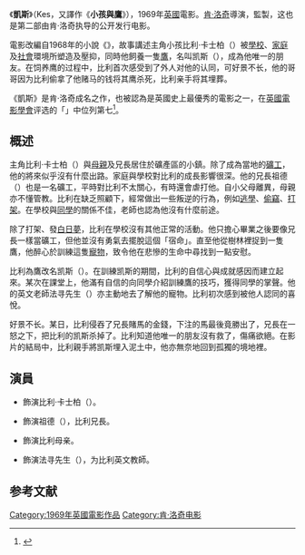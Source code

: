 {{Infobox film
| name           = 凱斯（又译：小孩与鹰）
| image          = 
| image_size     = 
| alt            =
| caption        = 
| director       = [[肯·洛奇|肯·洛奇]]
| producer       = {{tsl|en|Tony Garnett|托尼·加内特}}
| screenplay     = {{plainlist|
*{{tsl|en|Barry Hines|巴里·海恩斯}}ˌ
*肯·洛奇
*托尼·加内特
}}
| based on       = {{Based on|{{tsl|en|A Kestrel for a Knave|小孩与鹰}}|巴里·海恩斯}}
| starring       = {{Plainlist|
*{{tsl|en|Dai Bradley|戴·布拉德利|大卫·布拉德利}}
*{{tsl|en|Freddie Fletcher|弗雷迪·弗莱彻}}
*{{tsl|en|Lynne Perrie|琳恩·佩里}}
*{{tsl|en|Colin Welland|科林·韦兰}}
*{{tsl|en|Brian Glover|布赖恩·格洛弗}}
}}
| music          = {{tsl|en|John Cameron (musician)|约翰·卡梅伦 (音乐家)|约翰·卡梅伦}}
| cinematography = {{tsl|en|Chris Menges|克里斯·门杰斯}}
| editing        = 罗伊·瓦茨（{{lang-en|Roy Watts}}）
| studio = {{tsl|en|Woodfall Film Productions|伍德福尔电影公司}}
| distributor    = [[联美|联美]]
| released       = {{Film date|df=y|1969|11|14|[[伦敦电影节|伦敦]]|1970|03|27|英国}}
| runtime        = 112分钟<!-- Theatrical runtime: 112:27 --><ref>{{cite web|title=''KES'' (U)|url=http://www.bbfc.co.uk/AFF043623/|work=[[British_Board_of_Film_Classification|British Board of Film Classification]]|date=27 May 1969|accessdate=15 January 2012}}</ref>
| country        = 英国
| language       = 英语
| budget = £157,000<ref name="walker">Alexander Walker, ''Hollywood, England'', Stein and Day, 1974 p378</ref>
}}
《'''凱斯'''》（Kes，又譯作《'''小孩與鷹'''》），1969年[[英國|英國]]電影。[[肯·洛奇|肯·洛奇]]導演，{{tsl|en|Tony Garnett|托尼·加内特}}監製，这也是第二部由肯·洛奇执导的公开发行电影。

電影改編自{{tsl|en|Barry Hines|巴里·海恩斯}}1968年的小說《{{tsl|en|A Kestrel for a Knave|小孩与鹰}}》，故事講述主角小孩比利·卡士柏（{{lang-en|Billy Casper}}）被[[學校|學校]]、[[家庭|家庭]]及[[社會|社會]]環境所塑造及壓抑，同時他飼養一隻[[鷹|鷹]]，名叫凯斯（{{lang-en|Kes}}），成為他唯一的朋友。在饲养鹰的过程中，比利首次感受到了外人对他的认同，可好景不长，他的哥哥因为比利偷拿了他赌马的钱将其鹰杀死，比利亲手将其埋葬。

《凱斯》是肯·洛奇成名之作，也被認為是英國史上最優秀的電影之一，在[[英國電影學會|英國電影學會]]评选的「{{tsl|en|BFI Top 100 British films|BFI百大英国电影}}」中位列第七<ref>{{Cite web |url=http://www.bfi.org.uk/features/bfi100/1-10.html |title=The BFI 100: 1-10 |accessdate=2019-12-03 |archive-date=2011-04-01 |archive-url=https://www.webcitation.org/5xbz32c8I?url=http://www.bfi.org.uk/features/bfi100/1-10.html |dead-url=no }}</ref>。

== 概述 ==
主角比利·卡士柏（{{lang-en|Billy Casper}}）與[[母親|母親]]及兄長居住於礦產區的小鎮。除了成為當地的[[礦工|礦工]]，他的將來似乎沒有什麼出路。家庭與學校對比利的成長影響很深。他的兄長祖德（{{lang-en|Jud}}）也是一名礦工，平時對比利不太關心，有時還會虐打他。自小父母離異，母親亦不懂管教。比利在缺乏照顧下，經常做出一些叛逆的行為，例如[[逃學|逃學]]、[[偷竊|偷竊]]、[[打架|打架]]。在學校與[[同學|同學]]的關係不佳，老師也認為他沒有什麼前途。

除了打架、發[[白日夢|白日夢]]，比利在學校沒有其他正常的活動。他只擔心畢業之後要像兄長一樣當礦工，但他並沒有勇氣去擺脫這個「宿命」。直至他從樹林裡捉到一隻鷹，他醉心於訓練這隻[[寵物|寵物]]，致令他在悲慘的生命中尋找到一點安慰。

比利為鷹改名凯斯（{{lang-en|Kes}}）。在訓練凯斯的期間，比利的自信心與成就感因而建立起來。某次在課堂上，他滿有自信的向同學介紹訓練鷹的技巧，獲得同學的掌聲。他的英文老師法寻先生（{{lang-en|Mr. Farthing}}）亦主動地去了解他的寵物。比利初次感到被他人認同的喜悅。

好景不长。某日，比利侵吞了兄長賭馬的金錢，下注的馬最後竟勝出了，兄長在一怒之下，把比利的凯斯杀掉了。比利知道他唯一的朋友沒有救了，傷痛欲絕。在影片的結局中，比利親手將凯斯埋入泥土中，他亦無奈地回到孤獨的境地裡。

== 演員 ==
*{{tsl|en|Dai Bradley|戴·布拉德利|大卫·布拉德利}}飾演比利·卡士柏（{{lang-en|Billy Casper}}）。
*{{tsl|en|Freddie Fletcher|弗雷迪·弗莱彻}}飾演祖德（{{lang-en|Jud}}），比利兄長。
*{{tsl|en|Lynne Perrie|琳恩·佩里}}飾演比利母亲。
*{{tsl|en|Colin Welland|科林·韦兰}}飾演法寻先生（{{lang-en|Mr. Farthing}}），为比利英文教師。

== 参考文献 ==
{{reflist}}

{{肯·洛區}}

[[Category:1969年英國電影作品|Category:1969年英國電影作品]]
[[Category:肯·洛奇电影|Category:肯·洛奇电影]]